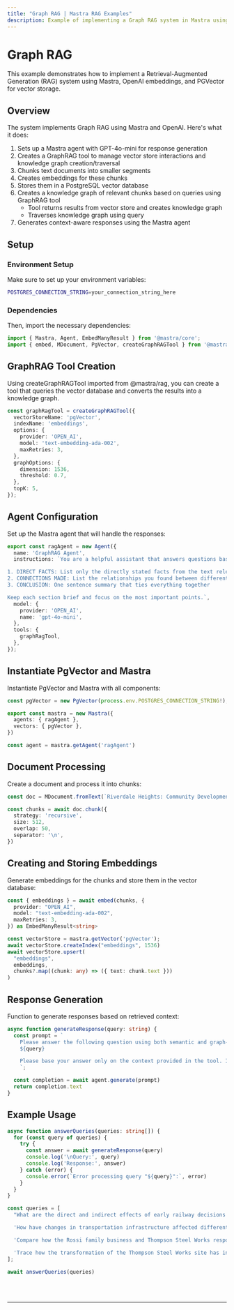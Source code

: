```yaml
---
title: "Graph RAG | Mastra RAG Examples"
description: Example of implementing a Graph RAG system in Mastra using OpenAI embeddings and PGVector for vector storage.
---
```



# Graph RAG

This example demonstrates how to implement a Retrieval-Augmented Generation (RAG) system using Mastra, OpenAI embeddings, and PGVector for vector storage.

## Overview

The system implements Graph RAG using Mastra and OpenAI. Here's what it does:
1. Sets up a Mastra agent with GPT-4o-mini for response generation
2. Creates a GraphRAG tool to manage vector store interactions and knowledge graph creation/traversal
3. Chunks text documents into smaller segments
4. Creates embeddings for these chunks
5. Stores them in a PostgreSQL vector database
6. Creates a knowledge graph of relevant chunks based on queries using GraphRAG tool
    - Tool returns results from vector store and creates knowledge graph 
    - Traverses knowledge graph using query
7. Generates context-aware responses using the Mastra agent

## Setup 

### Environment Setup

Make sure to set up your environment variables:

```bash filename=".env"
POSTGRES_CONNECTION_STRING=your_connection_string_here
```

### Dependencies

Then, import the necessary dependencies:

```typescript copy showLineNumbers filename="src/mastra/index.ts"
import { Mastra, Agent, EmbedManyResult } from '@mastra/core';
import { embed, MDocument, PgVector, createGraphRAGTool } from '@mastra/rag';
```

## GraphRAG Tool Creation
Using createGraphRAGTool imported from @mastra/rag, you can create a tool that queries the vector database and converts the results into a knowledge graph.
```typescript copy showLineNumbers{4} filename="src/mastra/index.ts"
const graphRagTool = createGraphRAGTool({
  vectorStoreName: 'pgVector',
  indexName: 'embeddings',
  options: {
    provider: 'OPEN_AI',
    model: 'text-embedding-ada-002',
    maxRetries: 3,
  },
  graphOptions: {
    dimension: 1536,
    threshold: 0.7,
  },
  topK: 5,
});
```

## Agent Configuration

Set up the Mastra agent that will handle the responses:

```typescript copy showLineNumbers{19} filename="src/mastra/index.ts"
export const ragAgent = new Agent({
  name: 'GraphRAG Agent',
  instructions: `You are a helpful assistant that answers questions based on the provided context. Format your answers as follows:

1. DIRECT FACTS: List only the directly stated facts from the text relevant to the question (2-3 bullet points)
2. CONNECTIONS MADE: List the relationships you found between different parts of the text (2-3 bullet points)
3. CONCLUSION: One sentence summary that ties everything together

Keep each section brief and focus on the most important points.`,
  model: {
    provider: 'OPEN_AI',
    name: 'gpt-4o-mini',
  },
  tools: {
    graphRagTool,
  },
});
```

## Instantiate PgVector and Mastra

Instantiate PgVector and Mastra with all components:

```typescript copy showLineNumbers{37} filename="src/mastra/index.ts"
const pgVector = new PgVector(process.env.POSTGRES_CONNECTION_STRING!);

export const mastra = new Mastra({
  agents: { ragAgent },
  vectors: { pgVector },
})

const agent = mastra.getAgent('ragAgent')
```

## Document Processing

Create a document and process it into chunks:

```typescript copy showLineNumbers{46} filename="src/mastra/index.ts"
const doc = MDocument.fromText(`Riverdale Heights: Community Development Study...`)

const chunks = await doc.chunk({
  strategy: 'recursive',
  size: 512,
  overlap: 50,
  separator: '\n',
})
```

## Creating and Storing Embeddings

Generate embeddings for the chunks and store them in the vector database:

```typescript copy showLineNumbers{55} filename="src/mastra/index.ts"
const { embeddings } = await embed(chunks, {
  provider: "OPEN_AI",
  model: "text-embedding-ada-002",
  maxRetries: 3,
}) as EmbedManyResult<string>

const vectorStore = mastra.getVector('pgVector');
await vectorStore.createIndex("embeddings", 1536)
await vectorStore.upsert(
  "embeddings",
  embeddings,
  chunks?.map((chunk: any) => ({ text: chunk.text }))
)
```

## Response Generation

Function to generate responses based on retrieved context:

```typescript copy showLineNumbers{69} filename="src/mastra/index.ts"
async function generateResponse(query: string) {
  const prompt = `
    Please answer the following question using both semantic and graph-based context:
    ${query}

    Please base your answer only on the context provided in the tool. If the context doesn't contain enough information to fully answer the question, please state that explicitly.
    `;

  const completion = await agent.generate(prompt)
  return completion.text
}
```

## Example Usage

```typescript copy showLineNumbers{81} filename="src/mastra/index.ts"
async function answerQueries(queries: string[]) {
  for (const query of queries) {
    try {
      const answer = await generateResponse(query)
      console.log('\nQuery:', query)
      console.log('Response:', answer)
    } catch (error) {
      console.error(`Error processing query "${query}":`, error)
    }
  }
}

const queries = [
  "What are the direct and indirect effects of early railway decisions on Riverdale Heights' current state?",

  'How have changes in transportation infrastructure affected different generations of local businesses and community spaces?',

  'Compare how the Rossi family business and Thompson Steel Works responded to major infrastructure changes, and how their responses affected the community.',

  'Trace how the transformation of the Thompson Steel Works site has influenced surrounding businesses and cultural spaces from 1932 to present.',
];

await answerQueries(queries)
```


<br />
<br />
<hr className="dark:border-[#404040] border-gray-300" />
<br />
<br />
<GithubLink link={'https://github.com/mastra-ai/mastra/blob/main/examples/basics/rag/basic-rag'} />
